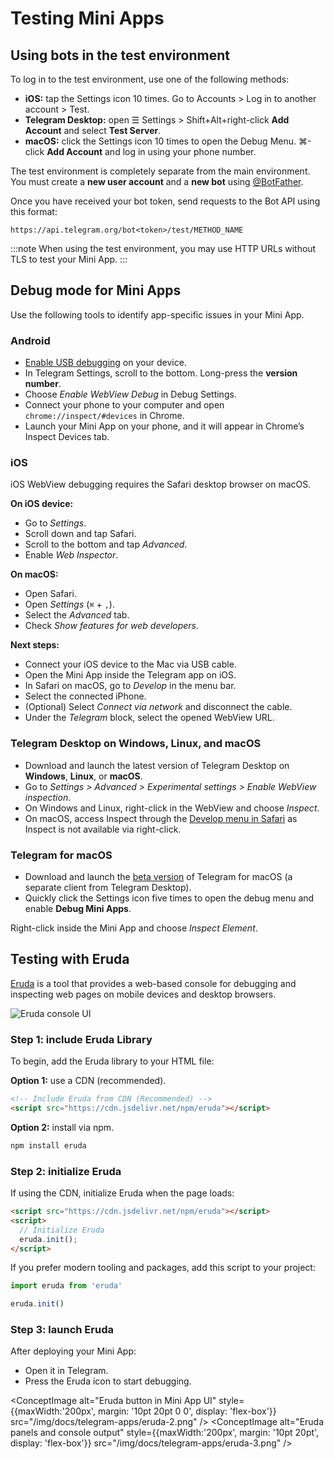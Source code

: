 

# Testing Mini Apps

## Using bots in the test environment

To log in to the test environment, use one of the following methods:

- **iOS:** tap the Settings icon 10 times. Go to Accounts > Log in to another account > Test.
- **Telegram Desktop:** open ☰ Settings > Shift+Alt+right-click **Add Account** and select **Test Server**.
- **macOS:** click the Settings icon 10 times to open the Debug Menu. ⌘-click **Add Account** and log in using your phone number.

The test environment is completely separate from the main environment. You must create a **new user account** and a **new bot** using [@BotFather](https://t.me/BotFather).


Once you have received your bot token, send requests to the Bot API using this format:

`https://api.telegram.org/bot<token>/test/METHOD_NAME`

:::note
When using the test environment, you may use HTTP URLs without TLS to test your Mini App.
:::

## Debug mode for Mini Apps

Use the following tools to identify app-specific issues in your Mini App.

### Android

- [Enable USB debugging](https://developer.chrome.com/docs/devtools/remote-debugging/) on your device.
- In Telegram Settings, scroll to the bottom. Long-press the **version number**.
- Choose *Enable WebView Debug* in Debug Settings.
- Connect your phone to your computer and open `chrome://inspect/#devices` in Chrome.
- Launch your Mini App on your phone, and it will appear in Chrome’s Inspect Devices tab.

### iOS

iOS WebView debugging requires the Safari desktop browser on macOS.

**On iOS device:**
- Go to *Settings*.
- Scroll down and tap Safari.
- Scroll to the bottom and tap *Advanced*.
- Enable *Web Inspector*.

**On macOS:**
- Open Safari.
- Open *Settings* (`⌘` + `,`).
- Select the *Advanced* tab.
- Check *Show features for web developers*.

**Next steps:**
- Connect your iOS device to the Mac via USB cable.
- Open the Mini App inside the Telegram app on iOS.
- In Safari on macOS, go to *Develop* in the menu bar.
- Select the connected iPhone.
- (Optional) Select *Connect via network* and disconnect the cable.
- Under the *Telegram* block, select the opened WebView URL.

### Telegram Desktop on Windows, Linux, and macOS

- Download and launch the latest version of Telegram Desktop on **Windows**, **Linux**, or **macOS**.
- Go to *Settings > Advanced > Experimental settings > Enable WebView inspection*.
- On Windows and Linux, right-click in the WebView and choose *Inspect*.
- On macOS, access Inspect through the [Develop menu in Safari](https://support.apple.com/guide/safari/sfri20948/mac) as Inspect is not available via right-click.

### Telegram for macOS

- Download and launch the [beta version](https://telegram.org/dl/macos/beta) of Telegram for macOS (a separate client from Telegram Desktop).
- Quickly click the Settings icon five times to open the debug menu and enable **Debug Mini Apps**.

Right-click inside the Mini App and choose *Inspect Element*.

## Testing with Eruda

[Eruda](https://github.com/liriliri/eruda) is a tool that provides a web-based console for debugging and inspecting web pages on mobile devices and desktop browsers.

![Eruda console UI](/img/docs/telegram-apps/eruda-1.png)

### Step 1: include Eruda Library

To begin, add the Eruda library to your HTML file:

**Option 1:** use a CDN (recommended).

```html
<!-- Include Eruda from CDN (Recommended) -->
<script src="https://cdn.jsdelivr.net/npm/eruda"></script>
```

**Option 2:** install via npm.

```bash npm2yarn
npm install eruda
```

### Step 2: initialize Eruda

If using the CDN, initialize Eruda when the page loads:

```html
<script src="https://cdn.jsdelivr.net/npm/eruda"></script>
<script>
  // Initialize Eruda
  eruda.init();
</script>

```

If you prefer modern tooling and packages, add this script to your project:

```js
import eruda from 'eruda'

eruda.init()
```

### Step 3: launch Eruda

After deploying your Mini App:

- Open it in Telegram.
- Press the Eruda icon to start debugging.

<ConceptImage alt="Eruda button in Mini App UI" style={{maxWidth:'200px', margin: '10pt 20pt 0 0', display: 'flex-box'}} src="/img/docs/telegram-apps/eruda-2.png" />
<ConceptImage alt="Eruda panels and console output" style={{maxWidth:'200px', margin: '10pt 20pt', display: 'flex-box'}}  src="/img/docs/telegram-apps/eruda-3.png" />


<Feedback />
